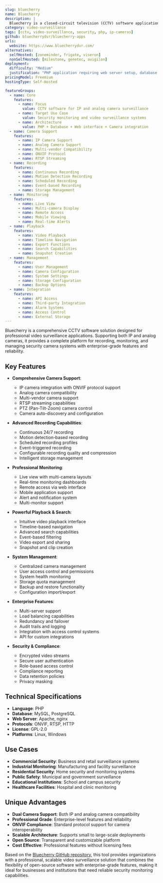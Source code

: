 ```yaml
---
slug: bluecherry
name: Bluecherry
description: |
  Bluecherry is a closed-circuit television (CCTV) software application that supports both IP and analog cameras. It provides comprehensive video surveillance capabilities with recording, monitoring, and management features for security and surveillance applications.
category: video-surveillance
tags: [cctv, video-surveillance, security, php, ip-cameras]
github: bluecherrydvr/bluecherry-apps
urls:
  website: https://www.bluecherrydvr.com/
alternatives:
  selfHosted: [zoneminder, frigate, viseron]
  nonSelfHosted: [milestone, genetec, avigilon]
deployment:
  difficulty: "Medium"
  justification: "PHP application requiring web server setup, database configuration, and camera integration. Requires some technical knowledge for proper setup."
pricingModel: Freemium
hostingType: Self-Hosted

featureGroups:
  - name: Core
    features:
      - name: Focus
        value: CCTV software for IP and analog camera surveillance
      - name: Target Use Case
        value: Security monitoring and video surveillance systems
      - name: Architecture
        value: PHP + Database + Web interface + Camera integration
  - name: Camera Support
    features:
      - name: IP Camera Support
      - name: Analog Camera Support
      - name: Multi-vendor Compatibility
      - name: ONVIF Protocol
      - name: RTSP Streaming
  - name: Recording
    features:
      - name: Continuous Recording
      - name: Motion Detection Recording
      - name: Scheduled Recording
      - name: Event-based Recording
      - name: Storage Management
  - name: Monitoring
    features:
      - name: Live View
      - name: Multi-camera Display
      - name: Remote Access
      - name: Mobile Viewing
      - name: Real-time Alerts
  - name: Playback
    features:
      - name: Video Playback
      - name: Timeline Navigation
      - name: Export Functions
      - name: Search Capabilities
      - name: Snapshot Creation
  - name: Management
    features:
      - name: User Management
      - name: Camera Configuration
      - name: System Settings
      - name: Storage Configuration
      - name: Backup Options
  - name: Integration
    features:
      - name: API Access
      - name: Third-party Integration
      - name: Alarm Systems
      - name: Access Control
      - name: External Storage
---
```


Bluecherry is a comprehensive CCTV software solution designed for professional video surveillance applications. Supporting both IP and analog cameras, it provides a complete platform for recording, monitoring, and managing security camera systems with enterprise-grade features and reliability.

## Key Features

- **Comprehensive Camera Support**:

  - IP camera integration with ONVIF protocol support
  - Analog camera compatibility
  - Multi-vendor camera support
  - RTSP streaming capabilities
  - PTZ (Pan-Tilt-Zoom) camera control
  - Camera auto-discovery and configuration

- **Advanced Recording Capabilities**:

  - Continuous 24/7 recording
  - Motion detection-based recording
  - Scheduled recording profiles
  - Event-triggered recording
  - Configurable recording quality and compression
  - Intelligent storage management

- **Professional Monitoring**:

  - Live view with multi-camera layouts
  - Real-time monitoring dashboards
  - Remote access via web interface
  - Mobile application support
  - Alert and notification system
  - Multi-monitor support

- **Powerful Playback & Search**:

  - Intuitive video playback interface
  - Timeline-based navigation
  - Advanced search capabilities
  - Event-based filtering
  - Video export and sharing
  - Snapshot and clip creation

- **System Management**:

  - Centralized camera management
  - User access control and permissions
  - System health monitoring
  - Storage quota management
  - Backup and restore functionality
  - Configuration import/export

- **Enterprise Features**:

  - Multi-server support
  - Load balancing capabilities
  - Redundancy and failover
  - Audit trails and logging
  - Integration with access control systems
  - API for custom integrations

- **Security & Compliance**:
  - Encrypted video streams
  - Secure user authentication
  - Role-based access control
  - Compliance reporting
  - Data retention policies
  - Privacy masking

## Technical Specifications

- **Language**: PHP
- **Database**: MySQL, PostgreSQL
- **Web Server**: Apache, nginx
- **Protocols**: ONVIF, RTSP, HTTP
- **License**: GPL-2.0
- **Platforms**: Linux, Windows

## Use Cases

- **Commercial Security**: Business and retail surveillance systems
- **Industrial Monitoring**: Manufacturing and facility surveillance
- **Residential Security**: Home security and monitoring systems
- **Public Safety**: Municipal and government surveillance
- **Educational Institutions**: School and campus security
- **Healthcare Facilities**: Hospital and clinic monitoring

## Unique Advantages

- **Dual Camera Support**: Both IP and analog camera compatibility
- **Professional Grade**: Enterprise-level features and reliability
- **ONVIF Compliance**: Standard protocol support for camera interoperability
- **Scalable Architecture**: Supports small to large-scale deployments
- **Open Source**: Transparent and customizable platform
- **Cost Effective**: Professional features without licensing fees

Based on the [Bluecherry GitHub repository](https://github.com/bluecherrydvr/bluecherry-apps), this tool provides organizations with a professional, scalable video surveillance solution that combines the flexibility of open-source software with enterprise-grade features, making it ideal for businesses and institutions that need reliable security monitoring capabilities.
